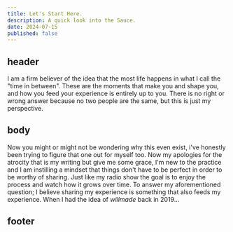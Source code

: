 ```yaml
---
title: Let's Start Here.
description: A quick look into the Sauce.
date: 2024-07-15
published: false
---
```


## header

I am a firm believer of the idea that the most life happens in what I call the "time in between". These are the moments that make you and shape you, and how you feed your experience is entirely up to you. There is no right or wrong answer because no two people are the same, but this is just my perspective.

## body

Now you might or might not be wondering why this even exist, i've honestly been trying to figure that one out for myself too. Now my apologies for the atrocity that is my writing but give me some grace, I'm new to the practice and I am instilling a mindset that things don't have to be perfect in order to be worthy of sharing. Just like my radio show the goal is to enjoy the process and watch how it grows over time. To answer my aforementioned question; I believe sharing my experience is something that also feeds my experience. When I had the idea of *willmade* back in 2019...

## footer
